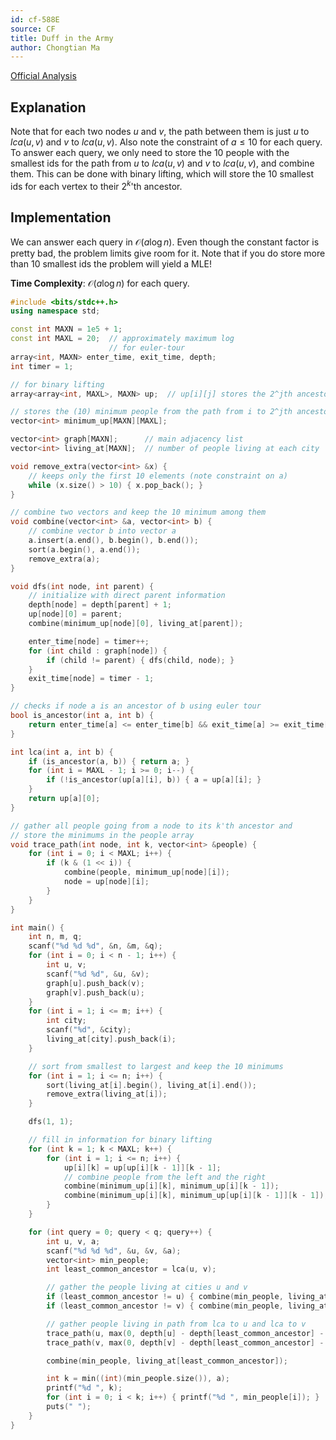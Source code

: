 ```yaml
---
id: cf-588E
source: CF
title: Duff in the Army
author: Chongtian Ma
---
```


[Official Analysis](https://codeforces.com/blog/entry/20971#:~:text=C%20(Author%3A,))

## Explanation

Note that for each two nodes $u$ and $v$, the path between them is just $u$ to
$lca(u,v)$ and $v$ to $lca(u,v)$. Also note the constraint of $a \leq 10$ for
each query. To answer each query, we only need to store the $10$ people with the
smallest ids for the path from $u$ to $lca(u,v)$ and $v$ to $lca(u,v)$, and
combine them. This can be done with binary lifting, which will store the $10$
smallest ids for each vertex to their $2^k$'th ancestor.

## Implementation

We can answer each query in $\mathcal{O}(a \log n)$. Even though the constant
factor is pretty bad, the problem limits give room for it. Note
that if you do store more than $10$ smallest ids the problem will yield a MLE!

**Time Complexity**: $\mathcal{O}(a \log n)$ for each query.

<LanguageSection>
<CPPSection>

```cpp
#include <bits/stdc++.h>
using namespace std;

const int MAXN = 1e5 + 1;
const int MAXL = 20;  // approximately maximum log
                      // for euler-tour
array<int, MAXN> enter_time, exit_time, depth;
int timer = 1;

// for binary lifting
array<array<int, MAXL>, MAXN> up;  // up[i][j] stores the 2^jth ancestor for i

// stores the (10) minimum people from the path from i to 2^jth ancestor
vector<int> minimum_up[MAXN][MAXL];

vector<int> graph[MAXN];      // main adjacency list
vector<int> living_at[MAXN];  // number of people living at each city

void remove_extra(vector<int> &x) {
	// keeps only the first 10 elements (note constraint on a)
	while (x.size() > 10) { x.pop_back(); }
}

// combine two vectors and keep the 10 minimum among them
void combine(vector<int> &a, vector<int> b) {
	// combine vector b into vector a
	a.insert(a.end(), b.begin(), b.end());
	sort(a.begin(), a.end());
	remove_extra(a);
}

void dfs(int node, int parent) {
	// initialize with direct parent information
	depth[node] = depth[parent] + 1;
	up[node][0] = parent;
	combine(minimum_up[node][0], living_at[parent]);

	enter_time[node] = timer++;
	for (int child : graph[node]) {
		if (child != parent) { dfs(child, node); }
	}
	exit_time[node] = timer - 1;
}

// checks if node a is an ancestor of b using euler tour
bool is_ancestor(int a, int b) {
	return enter_time[a] <= enter_time[b] && exit_time[a] >= exit_time[b];
}

int lca(int a, int b) {
	if (is_ancestor(a, b)) { return a; }
	for (int i = MAXL - 1; i >= 0; i--) {
		if (!is_ancestor(up[a][i], b)) { a = up[a][i]; }
	}
	return up[a][0];
}

// gather all people going from a node to its k'th ancestor and
// store the minimums in the people array
void trace_path(int node, int k, vector<int> &people) {
	for (int i = 0; i < MAXL; i++) {
		if (k & (1 << i)) {
			combine(people, minimum_up[node][i]);
			node = up[node][i];
		}
	}
}

int main() {
	int n, m, q;
	scanf("%d %d %d", &n, &m, &q);
	for (int i = 0; i < n - 1; i++) {
		int u, v;
		scanf("%d %d", &u, &v);
		graph[u].push_back(v);
		graph[v].push_back(u);
	}
	for (int i = 1; i <= m; i++) {
		int city;
		scanf("%d", &city);
		living_at[city].push_back(i);
	}

	// sort from smallest to largest and keep the 10 minimums
	for (int i = 1; i <= n; i++) {
		sort(living_at[i].begin(), living_at[i].end());
		remove_extra(living_at[i]);
	}

	dfs(1, 1);

	// fill in information for binary lifting
	for (int k = 1; k < MAXL; k++) {
		for (int i = 1; i <= n; i++) {
			up[i][k] = up[up[i][k - 1]][k - 1];
			// combine people from the left and the right
			combine(minimum_up[i][k], minimum_up[i][k - 1]);
			combine(minimum_up[i][k], minimum_up[up[i][k - 1]][k - 1]);
		}
	}

	for (int query = 0; query < q; query++) {
		int u, v, a;
		scanf("%d %d %d", &u, &v, &a);
		vector<int> min_people;
		int least_common_ancestor = lca(u, v);

		// gather the people living at cities u and v
		if (least_common_ancestor != u) { combine(min_people, living_at[u]); }
		if (least_common_ancestor != v) { combine(min_people, living_at[v]); }

		// gather people living in path from lca to u and lca to v
		trace_path(u, max(0, depth[u] - depth[least_common_ancestor] - 1), min_people);
		trace_path(v, max(0, depth[v] - depth[least_common_ancestor] - 1), min_people);

		combine(min_people, living_at[least_common_ancestor]);

		int k = min((int)(min_people.size()), a);
		printf("%d ", k);
		for (int i = 0; i < k; i++) { printf("%d ", min_people[i]); }
		puts(" ");
	}
}
```

</CPPSection>
</LanguageSection>
